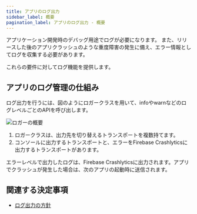 ```yaml
---
title: アプリのログ出力
sidebar_label: 概要
pagination_label: アプリのログ出力 - 概要
---
```


アプリケーション開発時のデバッグ用途でログが必要になります。
また、リリースした後のアプリクラッシュのような重度障害の発生に備え、エラー情報としてログを収集する必要があります。

これらの要件に対してログ機能を提供します。

## アプリのログ管理の仕組み

ログ出力を行うには、図のようにロガークラスを用いて、infoやwarnなどのログレベルごとのAPIを呼び出します。

![ロガーの概要](log-overview.drawio.png)

1. ロガークラスは、出力先を切り替えるトランスポートを複数持てます。
2. コンソールに出力するトランスポートと、エラーをFirebase Crashlyticsに出力するトランスポートがあります。

エラーレベルで出力したログは、Firebase Crashlyticsに出力されます。アプリでクラッシュが発生した場合は、次のアプリの起動時に送信されます。

## 関連する決定事項

- [ログ出力の方針](../../decisions/adr-006-logging.mdx)
